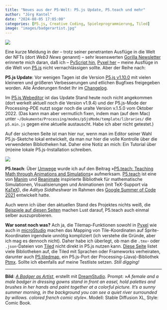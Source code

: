 ```yaml
---
title: "Neues aus der P5-Welt: P5.js Update, P5.teach und mehr"
author: "Jörg Kantel"
date: "2024-08-05 17:05:00"
categories: [P5.js, Creative Coding, Spieleprogrammierung, Tiled]
image: "images/badgerartist.jpg"
---
```


[![](images/badgerartist-b.jpg)](https://www.flickr.com/photos/schockwellenreiter/53900920317/)

Eine kurze Meldung in der -- trotz seiner penetranten Ausflüge in die Welt der NFTs (dort *Web3 News* genannt) -- sehr lesenswerten [Gorilla Newsletter](https://www.gorillasun.de/blog/gorilla-newsletter-67/) erinnerte mich daran, daß ich -- [PyScript hin](https://kantel.github.io/posts/2024072701_py5_pyscript/), [Pyxel her](https://kantel.github.io/posts/2024080401_pyxel_tut_1/) -- meine Ausflüge in die Welt von [P5.js](http://cognitiones.kantel-chaos-team.de/programmierung/creativecoding/processing/p5js.html) nicht vernachlässigen sollte. Aber der Reihe nach:

**P5.js Update**: Vor wenigen Tagen ist die Version [P5.js v1.10.0](https://github.com/processing/p5.js/releases/tag/v1.10.0) mit vielen kleineren und größeren Verbesserungen und etlichen Bugfixes freigegeben worden. Alle Änderungen findet Ihr im [Changelog](https://github.com/processing/p5.js/compare/v1.9.4...v1.10.0).

Im [P5.js Webeditor](https://editor.p5js.org/) ist das Update Stand heute noch nicht angekommen (dort werkelt aktuell noch die Version v1.9.4) und der P5.js-Mode der Processing-PDE nutzt sogar noch die uralte Version v.1.5.0 vom Oktober 2022. (Das kann man aber vermutlich fixen, indem man (auf dem Mac) unter `~/Dokumente/Processing/modes/p5jsMode/template/libraries/` die `p5.min.js` gegen eine aktuelle austauscht. Habe ich aber nicht getestet.)

Auf der sicheren Seite ist man hier nur, wenn man im Editor seiner Wahl P5.js-Sketche lokal entwickelt, da man nur hier die volle Kontrolle über die verwendeten Bibliotheken hat. Daher eine Notiz an mich: Ein Tutorial über (m)eine lokale P5.js-Installation schreiben.

[![](images/p5-astrik-teach.png)](https://two-ticks.github.io/p5.teach.js/)

**P5.teach**: Über [Umwege](https://medium.com/@ProcessingOrg) wurde ich auf den Beitrag »[P5.teach: Teaching Math through Animations and Simulations](https://medium.com/processing-foundation/p5-teach-teaching-math-through-animations-and-simulations-64b6159fef85)« aufmerksam. [P5.teach](https://two-ticks.github.io/p5.teach.js/) ist eine von [Manim](https://github.com/3b1b/manim) und [Reanimate](https://github.com/reanimate/reanimate) inspirierte Bibliothek für mathematische Simulationen, Visualisierungen und Animationen (mit TeX-Support via [KaTeX](https://katex.org/)), die *Aditya Siddheshwar* im Rahmen des [Google Summer of Code 2021](https://gist.github.com/two-ticks/4dda385f078abe5ac63cba98eac30e5d) entwickelt hatte.

Auch wenn ich über den aktuellen Stand des Projektes nichts weiß, die [Beispiele auf diesen Seiten](https://discourse.processing.org/t/animating-maths-in-p5-js/31583) machen Lust darauf, P5.teach auch einmal selber auszuprobieren.

**War sonst noch was?** Ach ja, die Tilemap-Funktionen sowohl in [Pyxel](http://cognitiones.kantel-chaos-team.de/multimedia/spieleprogrammierung/pyxel.html) wie auch in [microStudio](http://cognitiones.kantel-chaos-team.de/multimedia/spieleprogrammierung/microstudio.html) machen das Mapping von Tile-Koordinaten auf Sprite-Koordinaten irgendwie unnötig kompliziert (ich verstehe die Gründe, aber ich mag es dennoch nicht). Daher habe ich überlegt, ob man die `.tmx`- oder `.json`-Dateien von [Tiled](http://cognitiones.kantel-chaos-team.de/multimedia/spieleprogrammierung/tiled.html) nicht direkt in P5.js nutzen kann. [Diese Seite](https://github.com/mapeditor/tiled/blob/master/docs/reference/support-for-tmx-maps.rst) listet viele Bibliotheken auf, die Tiled mit Sprachen oder Frameworks verheiraten, darunter auch [P5.tiledmap](https://github.com/linux-man/p5.tiledmap), ein P5.js-Port der Processing-(Java)-Bibliothek [Ptmx](https://github.com/linux-man/ptmx). Sollte ich ebenfalls auf meine Testliste setzen. *Still digging!*

---

**Bild**: *[A Badger as Artist](https://www.flickr.com/photos/schockwellenreiter/53900920317/)*, erstellt mit [DreamStudio](https://beta.dreamstudio.ai/generate). Prompt: »*A female and a male badger in dressing gowns stand in front an easel, hold palettes and brushes in her hands and paint together at a colorful picture. It's a sunny summer morning, in the background you can see a quiet river surrounded by willows. colored french comic style*«. Modell: Stable Diffusion XL, Style: Comic Book.

